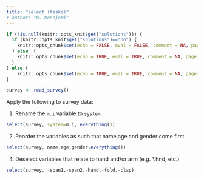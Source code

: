 ```yaml
---
title: "select (tasks)"
# author: "R. Monajemi"
---
```


```r
if (!is.null(knitr::opts_knit$get("solutions"))) {
  if (knitr::opts_knit$get("solutions")=="no") {
    knitr::opts_chunk$set(echo = FALSE, eval = FALSE, comment = NA, paged.print=FALSE)
  } else  {
    knitr::opts_chunk$set(echo = TRUE, eval = TRUE, comment = NA, paged.print=FALSE)
  }
} else {
    knitr::opts_chunk$set(echo = TRUE, eval = TRUE, comment = NA, paged.print=FALSE)
}

survey <- read_survey()
```

Apply the following to survey data: 

1) Rename the `m.i` variable to `system`.
  
```r
select(survey, system=m.i, everything())
```

2) Reorder the variables as such that name,age and gender come first. 

```r
select(survey, name,age,gender,everything())
```


4) Deselect variables that relate to hand and/or arm (e.g. *.hnd, etc.)

```r
select(survey, -span1,-span2,-hand,-fold,-clap)
```
